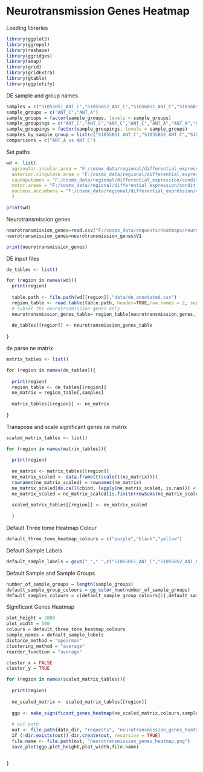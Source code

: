 # Neurotransmission Genes Heatmap

Loading libraries
```r
library(ggplot2)
library(ggrepel)
library(reshape)
library(ggridges)
library(amap)
library(grid)
library(gridExtra)
library(gtable)
library(ggplotify)
```

DE sample and group names 
```r
samples = c("S1055BS1_ANT_C","S1055BS2_ANT_C","S1056BS1_ANT_C","S1056BS2_ANT_C","S1055BS3_ANT_A","S1055BS4_ANT_A","S1056BS3_ANT_A","S1056BS4_ANT_A")
sample_groups = c("ANT_C","ANT_A")
sample_groups = factor(sample_groups, levels = sample_groups)
sample_groupings = c("ANT_C","ANT_C","ANT_C","ANT_C","ANT_A","ANT_A","ANT_A","ANT_A")
sample_groupings = factor(sample_groupings, levels = sample_groups)
samples_by_sample_group = list(c("S1055BS1_ANT_C","S1055BS2_ANT_C","S1056BS1_ANT_C","S1056BS2_ANT_C"),c("S1055BS3_ANT_A","S1055BS4_ANT_A","S1056BS3_ANT_A","S1056BS4_ANT_A"))
comparisons = c("ANT_A vs ANT_C")
```

Set paths
```r
wd <- list(
  agranular.insular.area = "F:/cosmx_data/regional/differential_expression/condition/anterior/agranular.insular.area/SL2_results/all_genes/de_workflows/ANT_A_vs_ANT_C",
  anterior.cingulate.area = "F:/cosmx_data/regional/differential_expression/condition/anterior/anterior.cingulate.area/SL2_results/all_genes/de_workflows/ANT_A_vs_ANT_C", 
  caudoputamen = "F:/cosmx_data/regional/differential_expression/condition/anterior/caudoputamen/SL2_results/all_genes/de_workflows/ANT_A_vs_ANT_C",
  motor.areas = "F:/cosmx_data/regional/differential_expression/condition/anterior/motor.areas/SL2_results/all_genes/de_workflows/ANT_A_vs_ANT_C",
  nucleus.accumbens = "F:/cosmx_data/regional/differential_expression/condition/anterior/nucleus.accumbens/SL2_results/all_genes/de_workflows/ANT_A_vs_ANT_C"
  )

print(wd)
```

Neurotransmission genes
```r
neurotransmission_genes=read.csv("F:/cosmx_data/requests/heatmaps/neurotransmission_genes.csv", header=F)
neurotransmission_genes=neurotransmission_genes$V1

print(neurotransmission_genes)
```

DE input files
```r

de_tables <- list()

for (region in names(wd)){
  print(region)
  
  table.path <- file.path(wd[[region]],"data/de_annotated.csv")
  region_table <- read.table(table.path, header=TRUE,row.names = 2, sep='\t', quote='',check.names = TRUE)
  # subset the neurotranmission genes only
  neurotransmission_genes_table= region_table[neurotransmission_genes,]
  
  de_tables[[region]] <- neurotransmission_genes_table
  
}

```

de parse ne matrix
```r
matrix_tables <- list()

for (region in names(de_tables)){
  
  print(region)
  region_table <- de_tables[[region]]
  ne_matrix = region_table[,samples]
  
  matrix_tables[[region]] <- ne_matrix
  
}


```

Transpose and scale significant genes ne matrix
```r

scaled_matrix_tables <- list()

for (region in names(matrix_tables)){
  
  print(region)
  
  ne_matrix <- matrix_tables[[region]]
  ne_matrix_scaled <- data.frame(t(scale(t(ne_matrix))))
  rownames(ne_matrix_scaled) = rownames(ne_matrix)
  ne_matrix_scaled[do.call(cbind, lapply(ne_matrix_scaled, is.nan))] <- 0
  ne_matrix_scaled = ne_matrix_scaled[is.finite(rowSums(ne_matrix_scaled)), ]
  
  scaled_matrix_tables[[region]] <- ne_matrix_scaled
  
  }


```

Default Three tome Heatmap Colour
```r
default_three_tone_heatmap_colours = c("purple","black","yellow")
```

Default Sample Labels
```r
default_sample_labels = gsub("_"," ",c("S1055BS1_ANT_C","S1055BS2_ANT_C","S1056BS1_ANT_C","S1056BS2_ANT_C","S1055BS3_ANT_A","S1055BS4_ANT_A","S1056BS3_ANT_A","S1056BS4_ANT_A")) # note: changing this won't change the order the samples appear on the plots. Merely what they are labelled as.

```

Default Sample and Sample Groups
```r
number_of_sample_groups = length(sample_groups)
default_sample_group_colours = gg_color_hue(number_of_sample_groups)
default_samples_colours = c(default_sample_group_colours[1],default_sample_group_colours[1],default_sample_group_colours[1],default_sample_group_colours[1],default_sample_group_colours[2],default_sample_group_colours[2],default_sample_group_colours[2],default_sample_group_colours[2])

```

Significant Genes Heatmap
```r
plot_height = 2000
plot_width = 500
colours = default_three_tone_heatmap_colours
sample_names = default_sample_labels
distance_method = "spearman"
clustering_method = "average"
reorder_function = "average"

cluster_x = FALSE
cluster_y = TRUE

for (region in names(scaled_matrix_tables)){
  
  print(region)
  
  ne_scaled_matrix <- scaled_matrix_tables[[region]]
  
  ggp <- make_significant_genes_heatmap(ne_scaled_matrix,colours,sample_names,cluster_x,cluster_y,distance_method,clustering_method,reorder_function, sample_groupings, default_samples_colours)
  
  # out path 
  out <- file.path(data_dir, "requests", "neurotransmission_genes_heatmaps", "anterior", region)
  if (!dir.exists(out)) dir.create(out, recursive = TRUE)
  file.name <- file.path(out, "neurotransmission_genes_heatmap.png")
  save_plot(ggp,plot_height,plot_width,file.name)
  
  
}




```





























